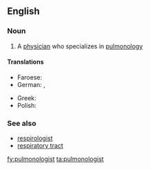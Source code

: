 ==English==

===Noun===
{{en-noun}}

# A [[physician]] who specializes in [[pulmonology]]
====Translations====
{{trans-top|a physician who specializes in pulmonology}}
* Faroese: {{t|fo|lungalækni|m}}
* German: {{t|de|Lungenarzt|m}}, {{t+|de|Pneumologe|m}}
{{trans-mid}}
* Greek: {{t+|el|πνευμονολόγος|m|tr=pnefmonológos|sc=Grek}}
* Polish: {{t|pl|pulmonolog|m|f}}
{{trans-bottom}}

===See also===
* [[respirologist]]
* [[respiratory tract]]

[[fy:pulmonologist]]
[[ta:pulmonologist]]